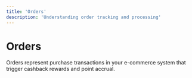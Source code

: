 ```yaml
---
title: 'Orders'
description: 'Understanding order tracking and processing'
---
```


# Orders

Orders represent purchase transactions in your e-commerce system that trigger cashback rewards and point accrual.


